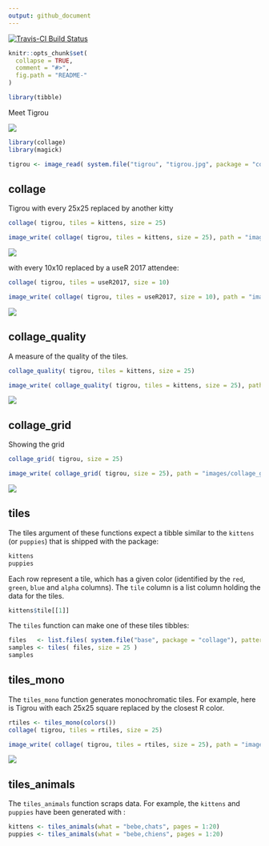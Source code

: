 ```yaml
---
output: github_document
---
```


[![Travis-CI Build Status](https://travis-ci.org/ThinkRstat/collage.svg?branch=master)](https://travis-ci.org/ThinkRstat/collage)

<!-- README.md is generated from README.Rmd. Please edit that file -->

```r
knitr::opts_chunk$set(
  collapse = TRUE,
  comment = "#>",
  fig.path = "README-"
)
```

```r
library(tibble)
```

Meet Tigrou

![](inst/tigrou/tigrou.jpg)

```r
library(collage)
library(magick)

tigrou <- image_read( system.file("tigrou", "tigrou.jpg", package = "collage") )
```

## collage

Tigrou with every 25x25 replaced by another kitty

```r
collage( tigrou, tiles = kittens, size = 25)
```

```r
image_write( collage( tigrou, tiles = kittens, size = 25), path = "images/collage.png" )
```

![](images/collage.png)

with every 10x10 replaced by a useR 2017 attendee:

```r
collage( tigrou, tiles = useR2017, size = 10)
```

```r
image_write( collage( tigrou, tiles = useR2017, size = 10), path = "images/collage_useR.png" )
```

![](images/collage_useR.png)

## collage_quality

A measure of the quality of the tiles.

```r
collage_quality( tigrou, tiles = kittens, size = 25)
```

```r
image_write( collage_quality( tigrou, tiles = kittens, size = 25), path = "images/collage_quality.png" )
```

![](images/collage_quality.png)

## collage_grid

Showing the grid

```r
collage_grid( tigrou, size = 25)
```

```r
image_write( collage_grid( tigrou, size = 25), path = "images/collage_grid.png" )
```

![](images/collage_grid.png)

## tiles

The tiles argument of these functions expect a tibble similar to the `kittens` (or `puppies`) that is shipped
with the package:

```r
kittens
puppies
```

Each row represent a tile, which has a given color (identified by the `red`, `green`, `blue` and `alpha` columns).
The `tile` column is a list column holding the data for the tiles.

```r
kittens$tile[[1]]
```

The `tiles` function can make one of these tiles tibbles:

```r
files   <- list.files( system.file("base", package = "collage"), pattern = "jpg$", full.names = TRUE )
samples <- tiles( files, size = 25 )
samples
```

## tiles_mono

The `tiles_mono` function generates monochromatic tiles. For example, here is Tigrou
with each 25x25 square replaced by the closest R color.

```r
rtiles <- tiles_mono(colors())
collage( tigrou, tiles = rtiles, size = 25)
```

```r
image_write( collage( tigrou, tiles = rtiles, size = 25), path = "images/collage_rcolors.png" )
```

![](images/collage_rcolors.png)

## tiles_animals

The `tiles_animals` function scraps data. For example, the `kittens` and
`puppies` have been generated with :

```r
kittens <- tiles_animals(what = "bebe,chats", pages = 1:20)
puppies <- tiles_animals(what = "bebe,chiens", pages = 1:20)
```
